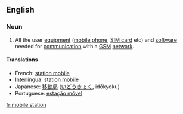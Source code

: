 ==English==

===Noun===
{{en-noun|sg=[[mobile]] [[station]]}}

# {{telecommunications}} All the user [[equipment]] ([[mobile phone]], [[SIM card]] etc) and [[software]] needed for [[communication]] with a [[GSM]] [[network]].

====Translations====
*French: [[station mobile]] {{f}}
*[[Interlingua]]: [[station mobile]]
*Japanese: [[移動局]] ([[いどうきょく]], idōkyoku)
*Portuguese: [[estação móvel]] {{f}}

[[fr:mobile station]]